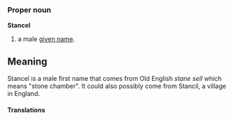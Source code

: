 ===Proper noun===
'''Stancel'''

# a male [[given name]].

==Meaning==
Stancel is a male first name that comes from Old English ''stane sell'' which means "stone chamber". It could also possibly come from Stancil, a village in England.

====Translations====
